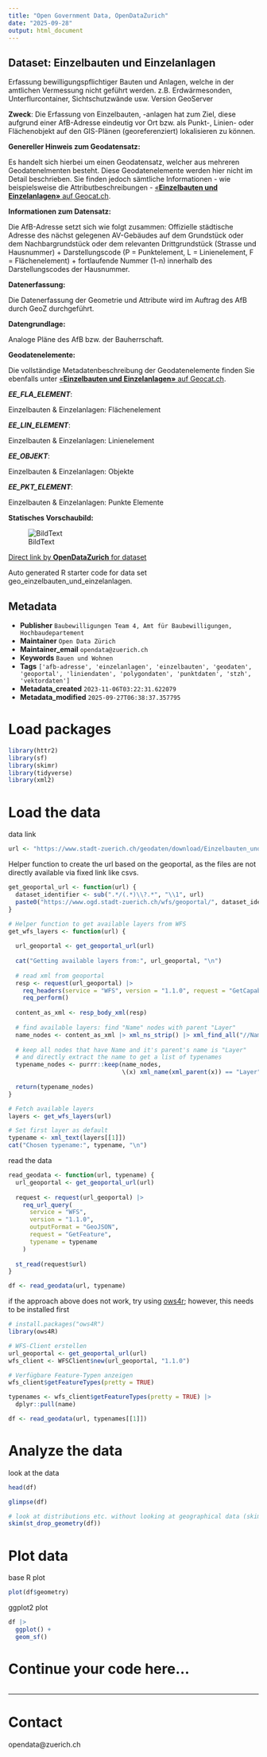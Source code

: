```yaml
---
title: "Open Government Data, OpenDataZurich"
date: "2025-09-28"
output: html_document
---
```


## Dataset: Einzelbauten und Einzelanlagen

Erfassung bewilligungspflichtiger Bauten und Anlagen, welche in der amtlichen Vermessung nicht geführt werden. z.B. Erdwärmesonden, Unterflurcontainer, Sichtschutzwände usw. Version GeoServer

**Zweck**: Die Erfassung von Einzelbauten, -anlagen hat zum Ziel, diese aufgrund einer AfB-Adresse eindeutig vor Ort bzw. als Punkt-, Linien- oder Flächenobjekt auf den GIS-Plänen (georeferenziert) lokalisieren zu können.

**Genereller Hinweis zum Geodatensatz:**

Es handelt sich hierbei um einen Geodatensatz, welcher aus mehreren Geodatenelmenten besteht. Diese Geodatenelemente werden hier nicht im Detail beschrieben. Sie finden jedoch sämtliche Informationen - wie beispielsweise die Attributbeschreibungen - [«**Einzelbauten und Einzelanlagen»** auf Geocat.ch](https://www.geocat.ch/geonetwork/srv/ger/catalog.search#/metadata/8b263206-2841-49ba-8c54-b0c80b9c6cb4).
			   

**Informationen zum Datensatz:**

Die AfB-Adresse setzt sich wie folgt zusammen:
Offizielle städtische Adresse des nächst gelegenen AV-Gebäudes auf dem Grundstück oder dem Nachbargrundstück oder dem relevanten Drittgrundstück (Strasse und Hausnummer) + Darstellungscode (P = Punktelement, L = Linienelement, F = Flächenelement) + fortlaufende Nummer (1-n) innerhalb des Darstellungscodes der Hausnummer.

**Datenerfassung:**

Die Datenerfassung der Geometrie und Attribute wird im Auftrag des AfB durch GeoZ durchgeführt. 

**Datengrundlage:**

Analoge Pläne des AfB bzw. der Bauherrschaft.

**Geodatenelemente:**

Die vollständige Metadatenbeschreibung der Geodatenelemente finden Sie ebenfalls unter [«**Einzelbauten und Einzelanlagen»** auf Geocat.ch](https://www.geocat.ch/geonetwork/srv/ger/md.viewer#/full_view/8b263206-2841-49ba-8c54-b0c80b9c6cb4).

***EE_FLA_ELEMENT***: 

Einzelbauten &amp; Einzelanlagen: Flächenelement 


***EE_LIN_ELEMENT***: 

Einzelbauten &amp; Einzelanlagen: Linienelement 


***EE_OBJEKT***: 

Einzelbauten &amp; Einzelanlagen: Objekte 


***EE_PKT_ELEMENT***: 

Einzelbauten &amp; Einzelanlagen: Punkte Elemente 




**Statisches Vorschaubild:**

![BildText](https://www.gis.stadt-zuerich.ch/zueriplan_docs/geocat/8b263206-2841-49ba-8c54-b0c80b9c6cb4.png)



[Direct link by **OpenDataZurich** for dataset](https://data.stadt-zuerich.ch/dataset/geo_einzelbauten_und_einzelanlagen)

Auto generated R starter code for data set geo_einzelbauten_und_einzelanlagen.

## Metadata

- **Publisher** `Baubewilligungen Team 4, Amt für Baubewilligungen, Hochbaudepartement`
- **Maintainer** `Open Data Zürich`
- **Maintainer_email** `opendata@zuerich.ch`
- **Keywords** `Bauen und Wohnen`
- **Tags** `['afb-adresse', 'einzelanlagen', 'einzelbauten', 'geodaten', 'geoportal', 'liniendaten', 'polygondaten', 'punktdaten', 'stzh', 'vektordaten']`
- **Metadata_created** `2023-11-06T03:22:31.622079`
- **Metadata_modified** `2025-09-27T06:38:37.357795`


# Load packages

```r
library(httr2)
library(sf)
library(skimr)
library(tidyverse)
library(xml2)
```

# Load the data

data link
```r
url <- "https://www.stadt-zuerich.ch/geodaten/download/Einzelbauten_und_Einzelanlagen?format=geojson_link"
```


Helper function to create the url based on the geoportal, as the files are not directly available via fixed link like csvs.
```r
get_geoportal_url <- function(url) {
  dataset_identifier <- sub(".*/(.*)\\?.*", "\\1", url)
  paste0("https://www.ogd.stadt-zuerich.ch/wfs/geoportal/", dataset_identifier)
}
```

```r
# Helper function to get available layers from WFS
get_wfs_layers <- function(url) {
  
  url_geoportal <- get_geoportal_url(url)
  
  cat("Getting available layers from:", url_geoportal, "\n")
  
  # read xml from geoportal
  resp <- request(url_geoportal) |> 
    req_headers(service = "WFS", version = "1.1.0", request = "GetCapabilities") |> 
    req_perform()
  
  content_as_xml <- resp_body_xml(resp)
  
  # find available layers: find "Name" nodes with parent "Layer"
  name_nodes <- content_as_xml |> xml_ns_strip() |> xml_find_all("//Name")
  
  # keep all nodes that have Name and it's parent's name is "Layer"
  # and directly extract the name to get a list of typenames
  typename_nodes <- purrr::keep(name_nodes,
                                \(x) xml_name(xml_parent(x)) == "Layer")
  
  return(typename_nodes)
}

# Fetch available layers
layers <- get_wfs_layers(url)

# Set first layer as default
typename <- xml_text(layers[[1]])
cat("Chosen typename:", typename, "\n")
```

read the data
```r
read_geodata <- function(url, typename) {
  url_geoportal <- get_geoportal_url(url)
  
  request <- request(url_geoportal) |>
    req_url_query(
      service = "WFS",
      version = "1.1.0",
      outputFormat = "GeoJSON",
      request = "GetFeature",
      typename = typename
    )
  
  st_read(request$url)
}

df <- read_geodata(url, typename)
```

if the approach above does not work, try using [ows4r](https://eblondel.github.io/ows4R/); however, this needs to be installed first
```r
# install.packages("ows4R")
library(ows4R)

# WFS-Client erstellen
url_geoportal <- get_geoportal_url(url)
wfs_client <- WFSClient$new(url_geoportal, "1.1.0")

# Verfügbare Feature-Typen anzeigen
wfs_client$getFeatureTypes(pretty = TRUE)

typenames <- wfs_client$getFeatureTypes(pretty = TRUE) |> 
  dplyr::pull(name)

df <- read_geodata(url, typenames[[1]])
```

# Analyze the data

look at the data
```r
head(df)
```

```r
glimpse(df)
```

```r
# look at distributions etc. without looking at geographical data (skim cannot deal with geometries)
skim(st_drop_geometry(df))
```

# Plot data

base R plot
```r
plot(df$geometry)
```

ggplot2 plot
```r
df |>
  ggplot() +
  geom_sf()
```

# Continue your code here...

```r

```

------------------------------------------------------------------------

# Contact

opendata@zuerich.ch
